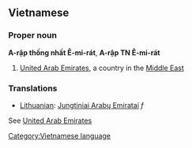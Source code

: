 ==Vietnamese==

===Proper noun===
'''A-rập thống nhất Ê-mi-rát''', '''A-rập TN Ê-mi-rát'''

#[[United Arab Emirates]], a country in the [[Middle East]]

===Translations===

*[[Lithuanian]]: [[Jungtiniai Arabų Emiratai]] ''f''

See [[United Arab Emirates]]
[[Category:Vietnamese language]]